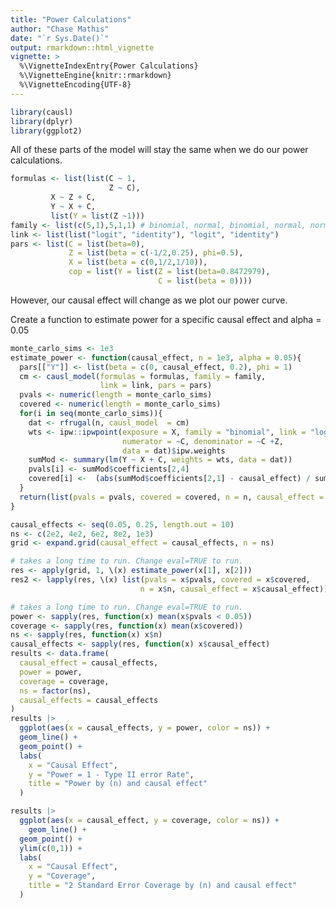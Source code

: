 ```yaml
---
title: "Power Calculations"
author: "Chase Mathis"
date: "`r Sys.Date()`"
output: rmarkdown::html_vignette
vignette: >
  %\VignetteIndexEntry{Power Calculations}
  %\VignetteEngine{knitr::rmarkdown}
  %\VignetteEncoding{UTF-8}
---
```


```r
library(causl)
library(dplyr)
library(ggplot2)
```

All of these parts of the model will stay the same when we do our power calculations.

```r
formulas <- list(list(C ~ 1,
                      Z ~ C),
         X ~ Z + C,
         Y ~ X + C,
         list(Y = list(Z ~1)))
family <- list(c(5,1),5,1,1) # binomial, normal, binomial, normal, normal
link <- list(list("logit", "identity"), "logit", "identity")
pars <- list(C = list(beta=0),
             Z = list(beta = c(-1/2,0.25), phi=0.5),
             X = list(beta = c(0,1/2,1/10)),
             cop = list(Y = list(Z = list(beta=0.8472979), 
                                 C = list(beta = 0)))) 
```

However, our causal effect will change as we plot our power curve. 


Create a function to estimate power for a specific causal effect and alpha = 0.05
```r
monte_carlo_sims <- 1e3
estimate_power <- function(causal_effect, n = 1e3, alpha = 0.05){
  pars[["Y"]] <- list(beta = c(0, causal_effect, 0.2), phi = 1)
  cm <- causl_model(formulas = formulas, family = family, 
                    link = link, pars = pars)
  pvals <- numeric(length = monte_carlo_sims)
  covered <- numeric(length = monte_carlo_sims)
  for(i in seq(monte_carlo_sims)){
    dat <- rfrugal(n, causl_model  = cm)
    wts <- ipw::ipwpoint(exposure = X, family = "binomial", link = "logit",
                         numerator = ~C, denominator = ~C +Z,
                         data = dat)$ipw.weights
    sumMod <- summary(lm(Y ~ X + C, weights = wts, data = dat))
    pvals[i] <- sumMod$coefficients[2,4]
    covered[i] <-  (abs(sumMod$coefficients[2,1] - causal_effect) / sumMod$coefficients[2,2]) < 2
  }
  return(list(pvals = pvals, covered = covered, n = n, causal_effect = causal_effect))
}

causal_effects <- seq(0.05, 0.25, length.out = 10)
ns <- c(2e2, 4e2, 6e2, 8e2, 1e3)
grid <- expand.grid(causal_effect = causal_effects, n = ns)


```

```r
# takes a long time to run. Change eval=TRUE to run.
res <- apply(grid, 1, \(x) estimate_power(x[1], x[2]))
res2 <- lapply(res, \(x) list(pvals = x$pvals, covered = x$covered, 
                             n = x$n, causal_effect = x$causal_effect))


```


```r
# takes a long time to run. Change eval=TRUE to run.
power <- sapply(res, function(x) mean(x$pvals < 0.05))
coverage <- sapply(res, function(x) mean(x$covered))
ns <- sapply(res, function(x) x$n)
causal_effects <- sapply(res, function(x) x$causal_effect)
results <- data.frame(
  causal_effect = causal_effects,
  power = power,
  coverage = coverage,
  ns = factor(ns),
  causal_effects = causal_effects
)
results |> 
  ggplot(aes(x = causal_effects, y = power, color = ns)) + 
  geom_line() +
  geom_point() + 
  labs(
    x = "Causal Effect",
    y = "Power = 1 - Type II error Rate",
    title = "Power by (n) and causal effect"
  )

results |> 
  ggplot(aes(x = causal_effect, y = coverage, color = ns)) + 
    geom_line() +
  geom_point() + 
  ylim(c(0,1)) + 
  labs(
    x = "Causal Effect",
    y = "Coverage",
    title = "2 Standard Error Coverage by (n) and causal effect"
  )
  
```
